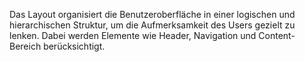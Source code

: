Das Layout organisiert die Benutzeroberfläche in einer logischen und
hierarchischen Struktur, um die Aufmerksamkeit des Users gezielt zu lenken.
Dabei werden Elemente wie Header, Navigation und Content-Bereich berücksichtigt.
